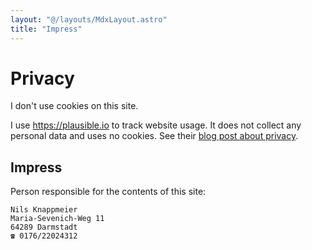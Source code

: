 ```yaml
---
layout: "@/layouts/MdxLayout.astro"
title: "Impress"
---
```


# Privacy

I don't use cookies on this site.

I use https://plausible.io to track website usage. It does not collect any personal data and uses no cookies. See their [blog post about privacy](https://plausible.io/privacy-focused-web-analytics).

## Impress

Person responsible for the contents of this site:

```
Nils Knappmeier
Maria-Sevenich-Weg 11
64289 Darmstadt
☎ 0176/22024312
```
